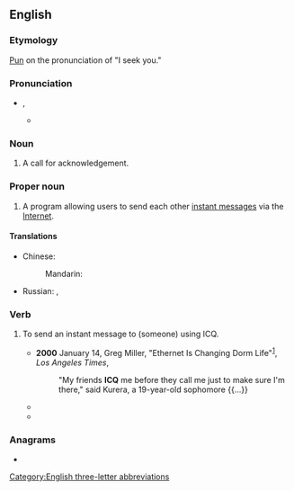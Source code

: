 ==English==
{{wikipedia}}

===Etymology===
[[pun|Pun]] on the pronunciation of "I seek you."

===Pronunciation===
* {{enPR|ī"sē-kyū'}}, {{IPA|en|/ˌaɪsiːˈkjuː/}}
** {{audio|en|LL-Q1860 (eng)-Vealhurl-ICQ.wav|Audio (UK)}}

===Noun===
{{en-noun}}

# {{lb|en|ham radio}} A call for acknowledgement.

===Proper noun===
{{en-proper noun}}

# {{lb|en|Internet}} A program allowing users to send each other [[instant message]]s via the [[Internet]].

====Translations====
{{trans-top|ICQ}}
* Chinese:
*: Mandarin: {{t+|cmn|ICQ|sc=Latn}}
{{trans-mid}}
* Russian: {{t+|ru|ICQ|sc=Latn}}, {{t+|ru|а́ська|f}} {{qualifier|slang}}
{{trans-bottom}}

===Verb===
{{en-verb}}

# {{lb|en|transitive|Internet}} To send an instant message to (someone) using ICQ.
#* '''2000''' January 14, Greg Miller, "Ethernet Is Changing Dorm Life"<sup>[http://pqasb.pqarchiver.com/latimes/access/47965739.html?dids=47965739:47965739&FMT=ABS&FMTS=ABS:FT]</sup>, ''Los Angeles Times'',
#*: "My friends '''ICQ''' me before they call me just to make sure I'm there," said Kurera, a 19-year-old sophomore {{...}}
#* {{quote-book|en|2002|Mike Savage|Lake Effect|url=http://books.google.com/books?id=FYPXCIFASH4C|isbn=1886028443|page=94|publisher=Savage Press <!-- apparently a legitimate publisher -->
|passage=I'll log-on in Hawaii. If needed we can '''ICQ''' from there.}}
#* {{quote-book|en|2004|Michael C. Westwood|Meeting the President|url=http://books.google.com/books?id=yWYv1sgNue8C|isbn=1589612973|page=94
|passage=It shut him up. Never had him '''ICQ''' me again.}}

===Anagrams===
* {{anagrams|en|a=ciq|CQI|QIC}}

[[Category:English three-letter abbreviations]]